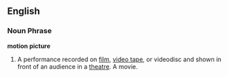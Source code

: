 ==English==

===Noun Phrase===
'''motion picture'''

#A performance recorded on [[film]], [[video tape]], or videodisc and shown in front of an audience in a [[theatre]]. A movie.